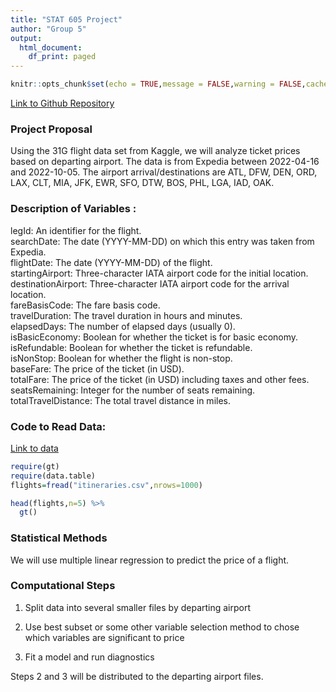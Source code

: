 ```yaml
---
title: "STAT 605 Project"
author: "Group 5"
output:
  html_document:
    df_print: paged
---
```

```r
knitr::opts_chunk$set(echo = TRUE,message = FALSE,warning = FALSE,cache = TRUE)
```

[Link to Github Repository](https://github.com/anchayes/Stat605_Project)

### Project Proposal  

Using the 31G flight data set from Kaggle, we will analyze ticket prices based on 
departing airport. The data is from Expedia between 2022-04-16 and 2022-10-05. 
The airport arrival/destinations are ATL, DFW, DEN, ORD, LAX, CLT, MIA, JFK, 
EWR, SFO, DTW, BOS, PHL, LGA, IAD, OAK. 

### Description of Variables :  
legId: An identifier for the flight.  
searchDate: The date (YYYY-MM-DD) on which this entry was taken from Expedia.  
flightDate: The date (YYYY-MM-DD) of the flight.  
startingAirport: Three-character IATA airport code for the initial location.  
destinationAirport: Three-character IATA airport code for the arrival location.  
fareBasisCode: The fare basis code.  
travelDuration: The travel duration in hours and minutes.  
elapsedDays: The number of elapsed days (usually 0).  
isBasicEconomy: Boolean for whether the ticket is for basic economy.  
isRefundable: Boolean for whether the ticket is refundable.  
isNonStop: Boolean for whether the flight is non-stop.  
baseFare: The price of the ticket (in USD).  
totalFare: The price of the ticket (in USD) including taxes and other fees.  
seatsRemaining: Integer for the number of seats remaining.  
totalTravelDistance: The total travel distance in miles.   

### Code to Read Data:  
[Link to data](https://www.kaggle.com/datasets/dilwong/flightprices)

```r
require(gt)
require(data.table)
flights=fread("itineraries.csv",nrows=1000)

head(flights,n=5) %>%
  gt()
```


### Statistical Methods
We will use multiple linear regression to predict the price of a flight. 

### Computational Steps
1. Split data into several smaller files by departing airport

2. Use best subset or some other variable selection method to chose which variables are significant to price

3. Fit a model and run diagnostics 

Steps 2 and 3 will be distributed to the departing airport files.

